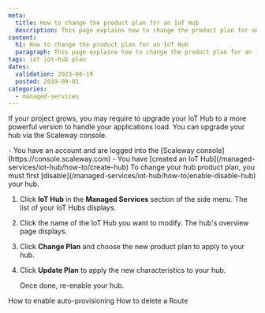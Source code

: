 ```yaml
---
meta:
  title: How to change the product plan for an IoT Hub
  description: This page explains how to change the product plan for an IoT Hub
content:
  h1: How to change the product plan for an IoT Hub
  paragraph: This page explains how to change the product plan for an IoT Hub
tags: iot iot-hub plan
dates:
  validation: 2023-06-19
  posted: 2019-09-01
categories:
  - managed-services
---
```


If your project grows, you may require to upgrade your IoT Hub to a more powerful version to handle your applications load. You can upgrade your hub via the Scaleway console.

<Macro id="iam-requirements" />

<Message type="requirement">
  - You have an account and are logged into the [Scaleway console](https://console.scaleway.com)
  - You have [created an IoT Hub](/managed-services/iot-hub/how-to/create-hub)
</Message>

<Message type="important">
  To change your hub product plan, you must first [disable](/managed-services/iot-hub/how-to/enable-disable-hub) your hub.
</Message>

1. Click **IoT Hub** in the **Managed Services** section of the side menu. The list of your IoT Hubs displays.
2. Click the name of the IoT Hub you want to modify. The hub's overview page displays.
3. Click **Change Plan** and choose the new product plan to apply to your hub.
4. Click **Update Plan** to apply the new characteristics to your hub.

    Once done, re-enable your hub.


<Navigation title="See Also">
  <PreviousButton to="/managed-services/iot-hub/how-to/enable-auto-provisioning/">How to enable auto-provisioning</PreviousButton>
  <NextButton to="/managed-services/iot-hub/how-to/delete-route/">How to delete a Route</NextButton>
</Navigation>
